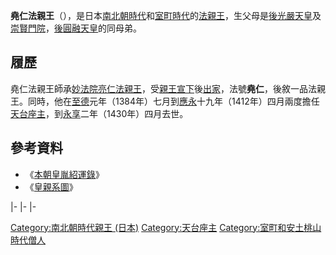 {{東亞男性歷史人物
|名稱 =堯仁法親王
|身份 =日本[[法親王|法親王]]
|國家 =[[日本|大和王朝]]
|時代 =[[南北朝時代_(日本)|南北朝時代]]、[[室町時代|室町時代]]
|姓 =（無）
|名 =不詳
|法號 =堯仁
|封爵 =[[法親王|法親王]]
|出生日期 =[[貞治|貞治]]三年（1364年）
|逝世日期 =[[永享|永享]]二年四月二十一（1430年5月13日（66歲））
|父親 =[[後光嚴天皇|後光嚴天皇]]
|母親 =[[崇賢門院|崇賢門院]]
|同胞兄弟 =[[後圓融天皇|後圓融天皇]]<br>[[永助法親王|永助法親王]]<br>[[堯性法親王|堯性法親王]]
|異母兄弟 =[[亮仁法親王|亮仁法親王]]<br>[[行助法親王|行助法親王]]<br>某皇子<br>[[覺增法親王|覺增法親王]]<br>[[覺叡法親王|覺叡法親王]]<br>[[道圓法親王|道圓法親王]]<br>[[聖助法親王|聖助法親王]]<br>[[明承法親王|明承法親王]]<br>[[寬守法親王|寬守法親王]]<br>[[寬教法親王|寬教法親王]]<br>某皇子
|異母姊妹 =[[治子內親王|治子內親王]]<br>[[見子內親王|見子內親王]]<br>[[秀仁女王|秀仁女王]]
}}
{{Japanese|japanese=尭仁法親王|kana=ぎょうじんほっしんのう|romaji=Gyōjin Hō shin nō}}
'''堯仁法親王'''（{{bd|1364年||1430年|1月19日}}），是日本[[南北朝時代_(日本)|南北朝時代]]和[[室町時代|室町時代]]的[[法親王|法親王]]，生父母是[[後光嚴天皇|後光嚴天皇]]及[[崇賢門院|崇賢門院]]，[[後圓融天皇|後圓融天皇]]的同母弟。

== 履歷 ==
堯仁法親王師承[[妙法院|妙法院]][[亮仁法親王|亮仁法親王]]，受[[親王宣下|親王宣下]]後[[出家|出家]]，法號'''堯仁'''，後敘一品法親王。同時，他在[[至德_(日本)|至德]]元年（1384年）七月到[[應永|應永]]十九年（1412年）四月兩度擔任[[天台座主|天台座主]]，到[[永享|永享]]二年（1430年）四月去世。

==參考資料==
*《[[本朝皇胤紹運錄|本朝皇胤紹運錄]]》
*《[[皇親系圖|皇親系圖]]》

{{start box|width=auto}}
{{s-rel}}
|-
{{s-before|[[亮仁法親王|亮仁法親王]]}}
{{s-title|[[妙法院|妙法院]]門跡|第28世}}
{{s-after|[[堯性法親王|堯性法親王]]}}
|-
{{s-before|[[道圓法親王|道圓法親王]]}}
{{s-title|rows=2|[[天台座主|天台座主]]|第142世<br>1384年8月4日－1388年4月5日<br>第149世<br>1411年7月4日－1412年5月27日}}
{{s-after|[[明承法親王|明承法親王]]}}
|-
{{s-before|[[良順|良順]]}}
{{s-after|[[桓教|桓教]]}}
{{end box}}

[[Category:南北朝時代親王_(日本)|Category:南北朝時代親王 (日本)]]
[[Category:天台座主|Category:天台座主]]
[[Category:室町和安土桃山時代僧人|Category:室町和安土桃山時代僧人]]